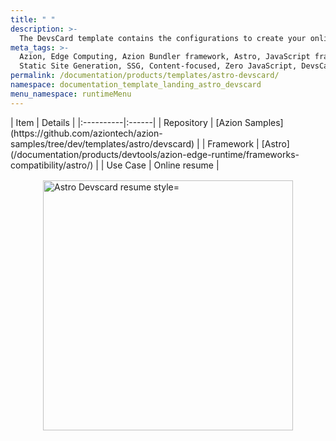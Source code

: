 ```yaml
---
title: " "
description: >-
  The DevsCard template contains the configurations to create your online and paper resume using the DevsCard project.
meta_tags: >-
  Azion, Edge Computing, Azion Bundler framework, Astro, JavaScript frameworks,
  Static Site Generation, SSG, Content-focused, Zero JavaScript, DevsCard
permalink: /documentation/products/templates/astro-devscard/
namespace: documentation_template_landing_astro_devscard
menu_namespace: runtimeMenu
---
```




<div class="[&_.flex.flex-col]:!gap-4 [&_.flex.flex-col]:md:!gap-8 [&_.flex.flex-col]:2xl:!gap-16">
  <HeroHome
    title="Astro DevsCard"
    description="The DevsCard template contains the configurations to create your online and paper resume using the DevsCard project."
    logos={[]}
    buttons={[
      { label: "Deploy template", link: "https://console.azion.com/create/azion-community/devscard", outlined: false },
      { label: "View demo", link: "https://bflg90th7b.map.azionedge.net/", severity: "secondary" }
    ]}
  />
</div>

<div style="display: flex; gap: 1rem; align-items: center; flex-direction: row; flex-wrap: wrap;">
  <div style="flex: 1; min-width: 300px;">
    | Item | Details |
    |:----------|:------|
    | Repository | [Azion Samples](https://github.com/aziontech/azion-samples/tree/dev/templates/astro/devscard) |
    | Framework | [Astro](/documentation/products/devtools/azion-edge-runtime/frameworks-compatibility/astro/) |
    | Use Case | Online resume |
  </div>
  <div style="display: flex; justify-content: center; align-items: center; flex: 1; min-width: 300px;">
    <img src="/assets/docs/images/uploads/template-showcase/astro/astro-devscard.png" width="400" alt="Astro Devscard resume style="max-width: 100%; height: auto;" />
  </div>
</div>
